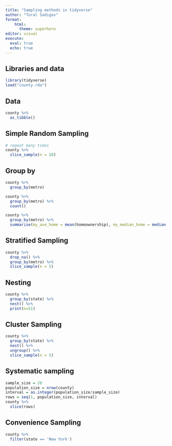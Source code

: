 ```yaml
---
title: "Sampling methods in tidyverse"
author: "Tural Sadigov"
format: 
    html:
      theme: superhero
editor: visual
execute: 
  eval: true
  echo: true
---
```


## Libraries and data

```r
library(tidyverse)
load("county.rda")
```

## Data

```r
county %>% 
  as_tibble()
```

## Simple Random Sampling

```r
# repeat many times
county %>% 
  slice_sample(n = 10)
```

## Group by

```r
county %>%
  group_by(metro) 
```

```r
county %>%
  group_by(metro) %>% 
  count()
```

```r
county %>%
  group_by(metro) %>% 
  summarise(my_ave_home = mean(homeownership), my_median_home = median(homeownership))
```

## Stratified Sampling

```r
county %>%
  drop_na() %>% 
  group_by(metro) %>%
  slice_sample(n = 5)
```

## Nesting

```r
county %>%
  group_by(state) %>%
  nest() %>% 
  print(n=51)
```

## Cluster Sampling

```r
county %>%
  group_by(state) %>%
  nest() %>% 
  ungroup() %>% 
  slice_sample(n = 5)
```

## **Systematic sampling**

```r
sample_size = 20
population_size = nrow(county)
interval = as.integer(population_size/sample_size)
rows = seq(1, population_size, interval)
county %>% 
  slice(rows)
```

## Convenience Sampling

```r
county %>% 
  filter(state == 'New York')
```
